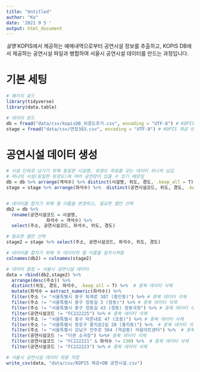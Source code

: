 ---
title: "Untitled"
author: "Ko"
date: '2021 9 5 '
output: html_document
---

*설명*
KOPIS에서 제공하는 예매내역으로부터 공연시설 정보를 추출하고,
KOPIS DB에서 제공하는 공연시설 파일과 병합하여 서울시 공연시설 데이터를 만드는 과정입니다.


# 기본 세팅
```{r message=FALSE, warning=FALSE}
# 패키지 로드
library(tidyverse)
library(data.table)

# 데이터 로드
db = fread("data/csv/kopisDB_위경도추가.csv", encoding = "UTF-8") # KOPIS 공연시설DB 데이터
stage = fread("data/csv/연장383.csv", encoding = "UTF-8") # KOPIS 제공 데이터에서 공연장 기준 추출 데이터
```


# 공연시설 데이터 생성
```{r}

# 시설 단위로 남기기 위해 동일한 시설명, 위경도 좌표를 갖는 데이터 하나씩 남김
# 하나의 시설(동일한 위경도)에 여러 공연장이 있을 수 있기 때문임
db = db %>% arrange(객석수) %>% distinct(시설명, 위도, 경도, .keep_all = T) 
stage = stage %>% arrange(좌석수) %>%  distinct(공연시설코드, 위도, 경도, .keep_all = T) 


# 데이터를 합치기 위해 열 이름을 변경하고, 필요한 열만 선택
db2 = db %>% 
  rename(공연시설코드 = 시설명,
               좌석수 = 객석수) %>% 
  select(주소, 공연시설코드, 좌석수, 위도, 경도)

# 필요한 열만 선택
stage2 = stage %>% select(주소, 공연시설코드, 좌석수, 위도, 경도)

# 데이터를 합치기 위해 두 데이터의 열 이름을 일치시켜줌
colnames(db2) = colnames(stage2)

# 데이터 합침 > 서울시 공연시설 데이터
data = rbind(db2,stage2) %>% 
  arrange(desc(주소)) %>% 
  distinct(위도, 경도, 좌석수, .keep_all = T) %>%  # 중복 데이터 삭제
  mutate(좌석수 = extract_numeric(좌석수)) %>% 
  filter(주소 != "서울특별시 중구 퇴계로 387 (흥인동)") %>% # 중복 데이터 삭제
  filter(주소 != "서울특별시 중구 정동길 3 (정동)") %>% # 중복 데이터 삭제
  filter(주소 != "서울특별시 중구 정동길 43 (정동) 정동극장") %>% # 중복 데이터 삭제
  filter(공연시설코드 != "FC222225") %>% # 중복 데이터 삭제
  filter(주소 != "서울특별시 중구 마른내로 47 (초동)") %>% # 중복 데이터 삭제
  filter(주소 != "서울특별시 종로구 홍지문2길 20 (홍지동)") %>%  # 중복 데이터 삭제
  filter(주소 != "서울특별시 강남구 언주로 564 (역삼동) 라움아트센터") %>%  # 중복 데이터 삭제
  filter(공연시설코드 != "더켠 소극장") %>%# 중복 데이터 삭제
  filter(공연시설코드 != "FC222221" & 좌석수 != 130) %>%  # 중복 데이터 삭제
  filter(공연시설코드 != "FC222223") %>% # 중복 데이터 삭제

# 서울시 공연시설 데이터 최종 저장
write_csv(data, "data/csv/KOPIS 제공+DB 공연시설.csv")
```


